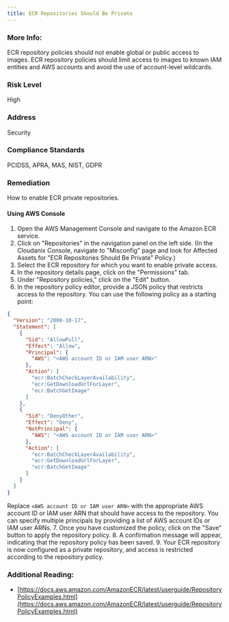 ```yaml
---
title: ECR Repositories Should Be Private
---
```


### More Info:

ECR repository policies should not enable global or public access to images. ECR repository policies should limit access to images to known IAM entities and AWS accounts and avoid the use of account-level wildcards.

### Risk Level

High

### Address

Security

### Compliance Standards

PCIDSS, APRA, MAS, NIST, GDPR

### Remediation

How to enable ECR private repositories.

#### Using AWS Console

1. Open the AWS Management Console and navigate to the Amazon ECR service.
2. Click on "Repositories" in the navigation panel on the left side.
    (In the Cloudanix Console, navigate to "Misconfig" page and look for Affected Assets for "ECR Repositories Should Be Private" Policy.)
3. Select the ECR repository for which you want to enable private access.
4. In the repository details page, click on the "Permissions" tab.
5. Under "Repository policies," click on the "Edit" button.
6. In the repository policy editor, provide a JSON policy that restricts access to the repository. You can use the following policy as a starting point:
```json
{
  "Version": "2008-10-17",
  "Statement": [
    {
      "Sid": "AllowPull",
      "Effect": "Allow",
      "Principal": {
        "AWS": "<AWS account ID or IAM user ARN>"
      },
      "Action": [
        "ecr:BatchCheckLayerAvailability",
        "ecr:GetDownloadUrlForLayer",
        "ecr:BatchGetImage"
      ]
    },
    {
      "Sid": "DenyOther",
      "Effect": "Deny",
      "NotPrincipal": {
        "AWS": "<AWS account ID or IAM user ARN>"
      },
      "Action": [
        "ecr:BatchCheckLayerAvailability",
        "ecr:GetDownloadUrlForLayer",
        "ecr:BatchGetImage"
      ]
    }
  ]
}
```
Replace `<AWS account ID or IAM user ARN>` with the appropriate AWS account ID or IAM user ARN that should have access to the repository. You can specify multiple principals by providing a list of AWS account IDs or IAM user ARNs.
7. Once you have customized the policy, click on the "Save" button to apply the repository policy.
8. A confirmation message will appear, indicating that the repository policy has been saved.
9. Your ECR repository is now configured as a private repository, and access is restricted according to the repository policy.

### Additional Reading:

- [https://docs.aws.amazon.com/AmazonECR/latest/userguide/RepositoryPolicyExamples.html](https://docs.aws.amazon.com/AmazonECR/latest/userguide/RepositoryPolicyExamples.html)
